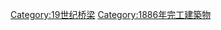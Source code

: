 {{Commonscat|Bridges completed in 1886}}
{{Cat nav 10years|19世纪桥梁|1886||年完工橋梁}}

[[Category:19世纪桥梁|Category:19世纪桥梁]]
[[Category:1886年完工建築物|Category:1886年完工建築物]]